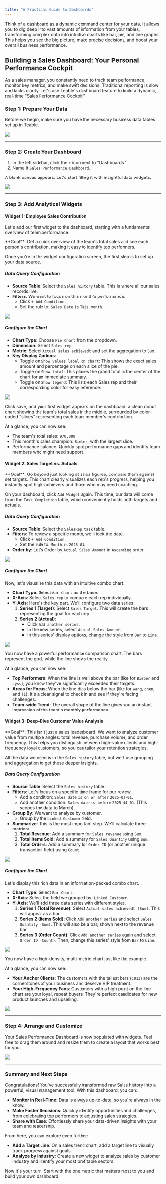 ```yaml
---
title: "A Practical Guide to Dashboards"
---
```


<Tip> Think of a dashboard as a dynamic command center for your data. It allows you to dig deep into vast amounts of information from your tables, transforming complex data into intuitive charts like bar, pie, and line graphs. This helps you see the big picture, make precise decisions, and boost your overall business performance. </Tip>

## Building a Sales Dashboard: Your Personal Performance Cockpit

As a sales manager, you constantly need to track team performance, monitor key metrics, and make swift decisions. Traditional reporting is slow and lacks clarity. Let's use Teable's dashboard feature to build a dynamic, real-time "Sales Performance Cockpit."

### Step 1: Prepare Your Data

Before we begin, make sure you have the necessary business data tables set up in Teable.

![](/images/2025-08-01-16-43-32.png)

---

### Step 2: Create Your Dashboard

1.  In the left sidebar, click the `+` icon next to "Dashboards."
2.  Name it `Sales Performance Dashboard`.

A blank canvas appears. Let's start filling it with insightful data widgets.

![](/images/2025-08-01-16-30-52.png)

---

### Step 3: Add Analytical Widgets

#### Widget 1: Employee Sales Contribution

Let's add our first widget to the dashboard, starting with a fundamental overview of team performance.

<Info>
  **Goal**: Get a quick overview of the team's total sales and see each person's contribution, making it easy to identify top performers.
</Info>

Once you're in the widget configuration screen, the first step is to set up your data source.

##### Data Query Configuration

-   **Source Table**: Select the `Sales history` table. This is where all our sales records live.
-   **Filters**: We want to focus on this month's performance.
    -   Click `+ Add Condition`.
    -   Set the rule to: `Sales Date` `is` `This month`.

![](/images/2025-08-01-16-51-11.png)

##### Configure the Chart

-   **Chart Type**: Choose `Pie Chart` from the dropdown.
-   **Dimension**: Select `Sales rep`.
-   **Metric**: Select `Actual sales achievedt` and set the aggregation to `Sum`.
-   **Key Display Options**:
    -   Toggle on `Show values label on chart`: This shows the exact sales amount and percentage on each slice of the pie.
    -   Toggle on `Show total`: This places the grand total in the center of the chart for an immediate summary.
    -   Toggle on `Show legend`: This lists each Sales rep and their corresponding color for easy reference.

![](/images/2025-08-01-16-56-21.png)

Click save, and your first widget appears on the dashboard: a clean donut chart showing the team's total sales in the middle, surrounded by color-coded "slices" representing each team member's contribution.

At a glance, you can now see:

-   The team's total sales: `970,000`
-   This month's sales champion: `Bieber`, with the largest slice.
-   Performance balance: Quickly spot performance gaps and identify team members who might need support.

#### Widget 2: Sales Target vs. Actuals

<Info>
  **Goal**: Go beyond just looking at sales figures; compare them against set targets. This chart clearly visualizes each rep's progress, helping you instantly spot high-achievers and those who may need coaching.
</Info>

On your dashboard, click `Add Widget` again. This time, our data will come from the `Task Completion` table, which conveniently holds both targets and actuals.

##### Data Query Configuration

-   **Source Table**: Select the `SalesRep task` table.
-   **Filters**: To review a specific month, we'll lock the date.
    -   Click `+ Add Condition`.
    -   Set the rule to: `Month` `is` `2025-03`.
-   **Order by**: Let's Order by `Actual Sales Amount` in `Ascending` order.

![](/images/2025-08-01-17-46-33.png)

##### Configure the Chart

Now, let's visualize this data with an intuitive combo chart.

-   **Chart Type**: Select `Bar Chart` as the base.
-   **X-Axis**: Select `Sales rep` to compare each rep individually.
-   **Y-Axis**: Here's the key part. We'll configure two data series:
    1.  **Series 1 (Target)**: Select `Sales Target`. This will create the bars representing the goal for each rep.
    2.  **Series 2 (Actual)**:
        -   Click `Add another series`.
        -   In the new series, select `Actual Sales Amount`.
        -   In this series' display options, change the style from `Bar` to `Line`.

![](/images/2025-08-01-17-13-02.gif)

You now have a powerful performance comparison chart. The bars represent the goal, while the line shows the reality.

At a glance, you can now see:

-   **Top Performers**: When the line is well above the bar (like for `Bieber` and `Lyss`), you know they've significantly exceeded their targets.
-   **Areas for Focus**: When the line dips below the bar (like for `wang`, `chen`, and `li`), it's a clear signal to check in and see if they're facing challenges.
-   **Team-wide Trend**: The overall shape of the line gives you an instant impression of the team's monthly performance.

#### Widget 3: Deep-Dive Customer Value Analysis

<Info>
  **Goal**: This isn't just a sales leaderboard. We want to analyze customer value from multiple angles: total revenue, purchase volume, and order frequency. This helps you distinguish between high-value clients and high-frequency loyal customers, so you can tailor your retention strategies.
</Info>

All the data we need is in the `Sales history` table, but we'll use grouping and aggregation to get these deeper insights.

##### Data Query Configuration

-   **Source Table**: Select the `Sales history` table.
-   **Filters**: Let's focus on a specific time frame for our review.
    -   Add a condition: `Sales date` `is on or after` `2025-03-01`.
    -   Add another condition: `Sales date` `is before` `2025-04-01`. (This scopes the data to March).
-   **Group By**: We want to analyze by customer.
    -   Group by the `Linked Customer` field.
-   **Summarize**: This is the most important step. We'll calculate three metrics:
    1.  **Total Revenue**: Add a summary for `Sales revenue` using `Sum`.
    2.  **Total Items Sold**: Add a summary for `Sales Quantity` using `Sum`.
    3.  **Total Orders**: Add a summary for `Order ID` (or another unique transaction field) using `Count`.

![](/images/2025-08-01-17-26-15.png)

##### Configure the Chart

Let's display this rich data in an information-packed combo chart.

-   **Chart Type**: Select `Bar Chart`.
-   **X-Axis**: Select the field we grouped by: `Linked Customer`.
-   **Y-Axis**: We'll add three data series with different styles.
    1.  **Series 1 (Total Revenue)**: Select `Actual sales achievedt (Sum)`. This will appear as a bar.
    2.  **Series 2 (Items Sold)**: Click `Add another series` and select `Sales Quantity (Sum)`. This will also be a bar, shown next to the revenue bar.
    3.  **Series 3 (Order Count)**: Click `Add another series` again and select `Order ID (Count)`. Then, change this series' style from `Bar` to `Line`.

![](/images/2025-08-01-17-28-13.png)

You now have a high-density, multi-metric chart just like the example.

At a glance, you can now see:

-   **Your Anchor Clients**: The customers with the tallest bars (`C013`) are the cornerstones of your business and deserve VIP treatment.
-   **Your High-Frequency Fans**: Customers with a high point on the line chart are your loyal, repeat buyers. They're perfect candidates for new product launches and upselling.

![](/images/2025-08-01-17-30-16.gif)

---

### Step 4: Arrange and Customize

Your Sales Performance Dashboard is now populated with widgets. Feel free to drag them around and resize them to create a layout that works best for you.

![](/images/2025-08-01-17-32-02.gif)

---

### Summary and Next Steps

Congratulations! You've successfully transformed raw Sales history into a powerful, visual management tool. With this dashboard, you can:

-   **Monitor in Real-Time**: Data is always up-to-date, so you're always in the know.
-   **Make Faster Decisions**: Quickly identify opportunities and challenges, from celebrating top performers to adjusting sales strategies.
-   **Share with Ease**: Effortlessly share your data-driven insights with your team and leadership.

From here, you can explore even further:

-   **Add a Target Line**: On a sales trend chart, add a target line to visually track progress against goals.
-   **Analyze by Industry**: Create a new widget to analyze sales by customer industry and identify your most profitable sectors.

Now it's your turn. Start with the one metric that matters most to you and build your own dashboard